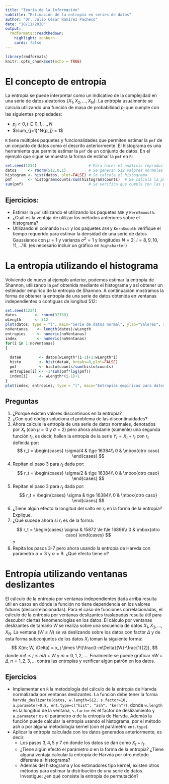 ```yaml
---
title: "Teoría de la Información"
subtitle: "Estimación de la entropía en series de datos"
author: "Dr. Julio César Ramírez Pacheco"
date: "18/11/2020"
output:
  rmdformats::readthedown:
    highlight: zenburn
    cards: false
---
```



```r
library(rmdformats)
knitr::opts_chunk$set(echo = TRUE)
```


# El concepto de entropía

La entropía se puede interpretar como un indicativo de la complejidad en una serie de datos aleatorios $\{X_1, X_2, \ldots, X_N\}$. La entropía usualmente se calcula utilizando una función de masa de probabilidad $p_j$ que cumple con las siguientes propiedades:

- $p_j \ge 0, \, j  \in 0,1, \ldots, N$
- $\sum_{j=1}^N{p_j} = 1$

`R` tiene múltiples paquetes y funcionalidades que permiten estimar la `pmf` de un conjunto de datos como el descrito anteriormente. El histograma es una herramienta que permite estimar la `pmf` de un conjunto de datos. En el ejemplo que sigue se muestra la forma de estimar la `pmf` en `R`:

```r
set.seed(1234)                       # Para hacer el análisis reproducible
datos     <- rnorm(512,0,1)          # Se generan 512 valores normales
histogram <- hist(datos, plot=FALSE) # Se calcula el histograma
pmf       <- histogram$counts/sum(histogram$counts)  # Se calcula la pmf
sum(pmf)                             # Se verifica que cumpla con las propiedades

```

## Ejercicios:

- Estimar la `pmf` utilizando el utilizando los paquetes `ASH` y `KernSmoooth`.
- ¿Cuál es la ventaja de utilizar los métodos anteriores sobre el histograma?
- Utilizando el comando `hist` y los paquetes `ASH` y `KernSmooth` verifique el tiempo requerido para estimar la densidad de una serie de datos Gaussianos con $\mu=1$ y varianza $\sigma^2=1$ y longitudes $N=2^i, \, i=8,9,10, 11, \ldots 16.$ (es necesario incluir un gráfico en `highcharter`)

# La entropía utilizando el histograma

Volviendo de nuevo al ejemplo anterior, podemos estimar la entropía de Shannon, utilizando la `pmf` obtenida mediante el histograma y así obtener un estimador empírico de la entropía de Shannon. A continuación mostramos la forma de obtener la entropía de una serie de datos obtenida en ventanas independientes o contiguas de longitud $512$:

```r
set.seed(1234)
datos        <- rnorm(32768)
wLength      <- 512
plot(datos, type = "l", main="Serie de datos normal", ylab="Valores", xlab="Tiempo, t")
noVentanas    <- length(datos)/wLength
entropies     <- numeric(noVentanas)
index         <- numeric(noVentanas)
for(i in 1:noVentanas)
{
  
  dataW        <- datos[wLength*(i-1)+1:wLength*i]
  histo        <- hist(dataW, breaks=8,plot=FALSE)
  pmf          <- histo$counts/sum(histo$counts)
  entropies[i] <- -1*sum(pmf*log(pmf))
  index[i]     <- wLength*(i-1)+1
}
plot(index, entropies, type = "l", main="Entropías empíricas para datos normales", xlab="Tiempo, t", ylab="Valores de entropía")
```

## Preguntas

1. ¿Porqué existen valores discontinuos en la entropía?
2. ¿Con qué código soluciona el problema de las discontinuidades?
3. Ahora calcule la entropía de una serie de datos normales, denotados por $X_t$ (con $\mu=0$ y $\sigma=2$) pero ahora añadanle (súmenle) una segunda función $r_t$, es decir, hallen la entropía de la serie $Y_t = X_t+r_t$ con $r_t$ definida por:
$$ 
r_t = \begin{cases}
\sigma/4 & t\ge 16384\\
0 & \mbox{otro caso}
\end{cases}
$$
4. Repitan el paso $3$ para $r_t$ dada por:
$$ 
r_t = \begin{cases}
\sigma/2 & t\ge 16384\\
0 & \mbox{otro caso}
\end{cases}
$$
5. Repitan el paso $3$ para $r_t$ dada por:
$$ 
r_t = \begin{cases}
\sigma & t\ge 16384\\
0 & \mbox{otro caso}
\end{cases}
$$
6. ¿Tiene algún efecto la longitud del salto en $r_t$ en la forma de la entropía? Explique.
7. ¿Qué sucede ahora si $r_t$ es de la forma:
$$ 
r_t = \begin{cases}
\sigma & 15872 \le t\le 16896\\
0 & \mbox{otro caso}
\end{cases}
$$?
8. Repita los pasos 3-7 pero ahora usando la entropía de Harvda con parámetro $\alpha=3$ y $\alpha=9$. ¿Qué efecto tiene $\alpha$?


# Entropía utilizando ventanas deslizantes

El cálculo de la entropía por ventanas independientes dada arriba resulta útil en casos en dónde la función no tiene dependencia en los valores futuros (descorrelacionadas). Para el caso de funciones correlacionadas, el cálculo de la entropía por ventanas deslizantes traslapadas resulta útil para descubrir ciertas fenomenologías en los datos. El cálculo por ventanas deslizantes de tamaño $W$ se realiza sobre una secuencia de datos $X_1, X_2, \ldots, X_N$. La ventana ($W\le N$) se va deslizando sobre los datos con factor $\Delta$ y de esta forma subconjuntos de los datos $X_i$ toman la siguiente forma:
$$
X(m; W, \Delta) = x_j \times \Pi(\frac{t-m\Delta}{W}-\frac{1}{2}),
$$
donde $m\Delta \le j \le m\Delta + W$ y $m=0,1,2, \ldots$. Finalmente se puede graficar $nW + \Delta, n=1,2,3, \ldots$ contra las entropías y verificar algún patrón en los datos.

## Ejercicios

- Implementar en `R` la metodología del cálculo de la entropía de Harvda normalizada por ventanas deslizantes. La función debe tener la forma `harvda_deslizante(datos, w.length=512, s.factor=10, a.parameter=0.8, ent.type=c("hist", "ash", "kern"))`, donde `w.length` es la longitud de la ventana, `s.factor` es el factor de deslizamiento y `a.parameter` es el parámetro $\alpha$ de la entropía de Harvda. Además la función puede calcular la entropia usando el histograma, por el método ash o por alguna metodología kernel (con el parámetro `ent.type`).
- Aplicar la entropía calculada con los datos generados anteriormente, es decir:
  - Los pasos $3,4,5$ y $7$ en donde los datos se dan como $X_t+r_t$.
  - ¿Tiene algún efecto el parámetro $a$ en la forma de la entropía? ¿Tiene alguna ventaja calcular la entropía de Harvda por otro método diferente al histograma?
  - Además del histograma y los estimadores tipo kernel, existen otros métodos para estimar la distribución de una serie de datos. Investigue: ¿en qué consiste la entropía de permutación?